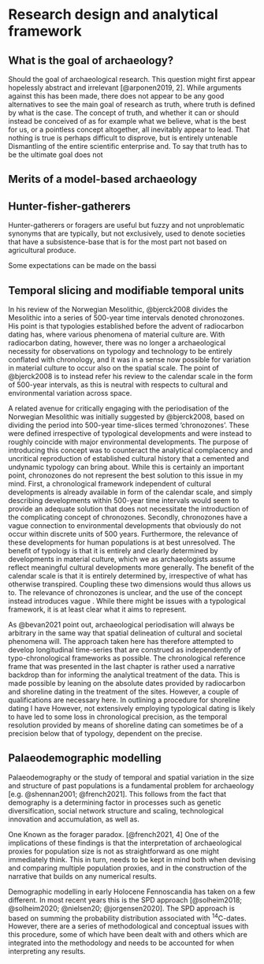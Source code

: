 # Research design and analytical framework

## What is the goal of archaeology?

Should the goal of archaeological research. This question might first appear hopelessly abstract and irrelevant  [@arponen2019, 2]. While arguments against this has been made, there does not appear to be any good alternatives to see the main goal of research as truth, where truth is defined by what is the case. The concept of truth, and whether it can or should instead be conceived of as for example what we believe, what is the best for us, or a pointless concept altogether, all inevitably appear to lead. That nothing is true is perhaps difficult to disprove, but is entirely untenable  Dismantling of the entire scientific enterprise and. To say that truth has to be the ultimate goal does not  

## Merits of a model-based archaeology

## Hunter-fisher-gatherers

Hunter-gatherers or foragers are useful but fuzzy and not unproblematic synonyms that are typically, but not exclusively, used to denote societies that have a subsistence-base that is for the most part not based on agricultural produce.  

Some expectations can be made on the bassi

## Temporal slicing and modifiable temporal units

In his review of the Norwegian Mesolithic, @bjerck2008 divides the Mesolithic into a series of 500-year time intervals denoted chronozones. His point is that typologies established before the advent of radiocarbon dating has, where various phenomena of material culture are. With radiocarbon dating, however, there was no longer a archaeological necessity for observations on typology and technology to be entirely conflated with chronology, and it was in a sense now possible for variation in material culture to occur also on the spatial scale. The point of @bjerck2008 is to instead refer his review to the calendar scale in the form of 500-year intervals, as this is neutral with respects to cultural and environmental variation across space.

A related avenue for critically engaging with the periodisation of the Norwegian Mesolithic was initially suggested by @bjerck2008, based on dividing the period into 500-year time-slices termed 'chronozones'. These were defined irrespective of typological developments and were instead to roughly coincide with major environmental developments. The purpose of introducing this concept was to counteract the analytical complacency and uncritical reproduction of established cultural history that a cemented and undynamic typology can bring about. While this is certainly an important point, chronozones do not represent the best solution to this issue in my mind. First, a chronological framework independent of cultural developments is already available in form of the calendar scale, and simply describing developments within 500-year time intervals would seem to provide an adequate solution that does not necessitate the introduction of the complicating concept of chronozones. Secondly, chronozones have a vague connection to environmental developments that obviously do not occur within discrete units of 500 years. Furthermore, the relevance of these developments for human populations is at best unresolved. The benefit of typology is that it is entirely and clearly determined by developments in material culture, which we as archaeologists assume reflect meaningful cultural developments more generally. The benefit of the calendar scale is that it is entirely determined by, irrespective of what has otherwise transpired. Coupling these two dimensions would thus allows us to. The relevance of chronozones is unclear, and the use of the concept instead introduces vague  . While there might be issues with a typological framework, it is at least clear what it aims to represent. 

As @bevan2021 point out, archaeological periodisation will always be arbitrary in the same way that spatial delineation of cultural and societal phenomena will. The approach taken here has therefore attempted to develop longitudinal time-series that are construed as independently of typo-chronological frameworks as possible. The chronological reference frame that was presented in the last chapter is rather used a narrative backdrop than for informing the analytical treatment of the data. This is made possible by leaning on the absolute dates provided by radiocarbon and shoreline dating in the treatment of the sites. However, a couple of qualifications are necessary here. In outlining a procedure for shoreline dating I have   However, not extensively employing typological dating is likely to have led to some loss in chronological precision, as the temporal resolution provided by means of shoreline dating can sometimes be of a precision below that of typology, dependent on the precise.


## Palaeodemographic modelling
Palaeodemography or the study of temporal and spatial variation in the size and structure of past populations is a fundamental problem for archaeology [e.g. @shennan2001; @french2021]. This follows from the fact that demography is a determining factor in processes such as genetic diversification, social network structure and scaling, technological innovation and accumulation, as well as.

One Known as the forager paradox. [@french2021, 4]
One of the implications of these findings is that the interpretation of archaeological proxies for population size is not as straightforward as one might immediately think. This in turn, needs to be kept in mind both when devising and comparing multiple population proxies, and in the construction of the narrative that builds on any numerical results.

Demographic modelling in early Holocene Fennoscandia has taken on a few different. In most recent years this is the SPD approach [@solheim2018; @solheim2020; @nielsen20; @jorgensen2020]. The SPD approach is based on summing the probability distribution associated with ^14^C-dates. However, there are a series of methodological and conceptual issues with this procedure, some of which have been dealt with and others which are integrated into the methodology and needs to be accounted for when interpreting any results.  

